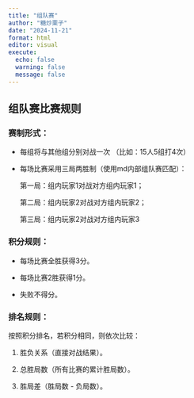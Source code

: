 ```yaml
---
title: "组队赛"
author: "糖炒栗子"
date: "2024-11-21"
format: html
editor: visual
execute:
  echo: false
  warning: false
  message: false
---
```


## 组队赛比赛规则

### 赛制形式：

-   每组将与其他组分别对战一次 （比如：15人5组打4次）

-   每场比赛采用三局两胜制（使用md内部组队赛匹配）：

    第一局：组内玩家1对战对方组内玩家1；

    第二局：组内玩家2对战对方组内玩家2；

    第三局：组内玩家2对战对方组内玩家3

### 积分规则：

-   每场比赛全胜获得3分。

-   每场比赛2胜获得1分。

-   失败不得分。

### 排名规则：

按照积分排名，若积分相同，则依次比较：

1.  胜负关系（直接对战结果）。

2.  总胜局数（所有比赛的累计胜局数）。

3.  胜局差（胜局数 - 负局数）。

